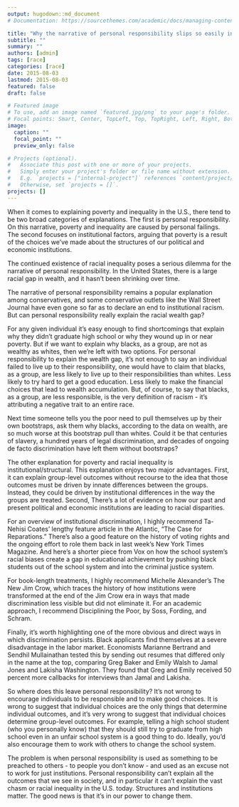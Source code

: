 ```yaml
---
output: hugodown::md_document
# Documentation: https://sourcethemes.com/academic/docs/managing-content/

title: "Why the narrative of personal responsibility slips so easily into racism"
subtitle: ""
summary: ""
authors: [admin]
tags: [race]
categories: [race]
date: 2015-08-03
lastmod: 2015-08-03
featured: false
draft: false

# Featured image
# To use, add an image named `featured.jpg/png` to your page's folder.
# Focal points: Smart, Center, TopLeft, Top, TopRight, Left, Right, BottomLeft, Bottom, BottomRight.
image:
  caption: ""
  focal_point: ""
  preview_only: false

# Projects (optional).
#   Associate this post with one or more of your projects.
#   Simply enter your project's folder or file name without extension.
#   E.g. `projects = ["internal-project"]` references `content/project/deep-learning/index.md`.
#   Otherwise, set `projects = []`.
projects: []
---
```


When it comes to explaining poverty and inequality in the U.S., there tend to be two broad categories of explanations. The first is personal responsibility. On this narrative, poverty and inequality are caused by personal failings. The second focuses on institutional factors, arguing that poverty is a result of the choices we've made about the structures of our political and economic institutions.

The continued existence of racial inequality poses a serious dilemma for the narrative of personal responsibility. In the United States, there is a large racial gap in wealth, and it hasn't been shrinking over time.

The narrative of personal responsibility remains a popular explanation among conservatives, and some conservative outlets like the Wall Street Journal have even gone so far as to declare an end to institutional racism. But can personal responsibility really explain the racial wealth gap?

For any given individual it's easy enough to find shortcomings that explain why they didn't graduate high school or why they wound up in or near poverty. But if we want to explain why blacks, as a group, are not as wealthy as whites, then we're left with two options. For personal responsibility to explain the wealth gap, it's not enough to say an individual failed to live up to their responsibility, one would have to claim that blacks, as a group, are less likely to live up to their responsibilities than whites. Less likely to try hard to get a good education. Less likely to make the financial choices that lead to wealth accumulation. But, of course, to say that blacks, as a group, are less responsible, is the very definition of racism - it's attributing a negative trait to an entire race.

Next time someone tells you the poor need to pull themselves up by their own bootstraps, ask them why blacks, according to the data on wealth, are so much worse at this bootstrap pull than whites. Could it be that centuries of slavery, a hundred years of legal discrimination, and decades of ongoing de facto discrimination have left them without bootstraps?

The other explanation for poverty and racial inequality is institutional/structural. This explanation enjoys two major advantages. First, it can explain group-level outcomes without recourse to the idea that those outcomes must be driven by innate differences between the groups. Instead, they could be driven by institutional differences in the way the groups are treated. Second, There's a lot of evidence on how our past and present political and economic institutions are leading to racial disparities.

For an overview of institutional discrimination, I highly recommend Ta-Nehisi Coates' lengthy feature article in the Atlantic, "The Case for Reparations." There's also a good feature on the history of voting rights and the ongoing effort to role them back in last week's New York Times Magazine. And here's a shorter piece from Vox on how the school system's racial biases create a gap in educational achievement by pushing black students out of the school system and into the criminal justice system.

For book-length treatments, I highly recommend Michelle Alexander's The New Jim Crow, which traces the history of how institutions were transformed at the end of the Jim Crow era in ways that made discrimination less visible but did not eliminate it. For an academic approach, I recommend Disciplining the Poor, by Soss, Fording, and Schram.

Finally, it's worth highlighting one of the more obvious and direct ways in which discrimination persists. Black applicants find themselves at a severe disadvantage in the labor market. Economists Marianne Bertrand and Sendhil Mullainathan tested this by sending out resumes that differed only in the name at the top, comparing Greg Baker and Emily Walsh to Jamal Jones and Lakisha Washington. They found that Greg and Emily received 50 percent more callbacks for interviews than Jamal and Lakisha.

So where does this leave personal responsibility? It's not wrong to encourage individuals to be responsible and to make good choices. It is wrong to suggest that individual choices are the only things that determine individual outcomes, and it's very wrong to suggest that individual choices determine group-level outcomes. For example, telling a high school student (who you personally know) that they should still try to graduate from high school even in an unfair school system is a good thing to do. Ideally, you'd also encourage them to work with others to change the school system.

The problem is when personal responsibility is used as something to be preached to others - to people you don't know - and used as an excuse not to work for just institutions. Personal responsibility can't explain all the outcomes that we see in society, and in particular it can't explain the vast chasm or racial inequality in the U.S. today. Structures and institutions matter. The good news is that it's in our power to change them.
